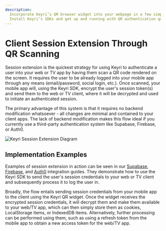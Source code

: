 ```yaml
---
description:
  Incorporate Keyri’s QR browser widget into your webpage in a few simple steps.
  Install Keyri’s SDKs and get up and running with QR authentication quickly.
---
```


# Client Session Extension Through QR Scanning

Session extension is the quickest strategy for using Keyri to authenticate a
user into your web or TV app by having them scan a QR code rendered on the
screen. It requires the user to be already logged into your mobile app through
any means (email/password, social login, etc.). Once scanned, your mobile app
will, using the Keyri SDK, encrypt the user's session token(s) and send them to
the web or TV client, where it will be decrypted and used to initiate an
authenticated session.

The primary advantage of this system is that it requires no backend modification
whatsoever - all changes are minimal and contained to your client apps. The lack
of backend modification makes this flow ideal if you currently use a third-party
authentication system like Supabase, Firebase, or Auth0.

![Keyri Session Extension Diagram](/sessionExtensionDiagram.png 'Keyri Session Extension Diagram')

## Implementation Examples

Examples of session extension in action can be seen in our
[Supabase](../integrations/supabase),
[Firebase](../integrations/firebase/firebase-client-session-extension), and
[Auth0](../integrations/auth0) integration guides. They demonstrate how to use
the Keyri SDK to send the user's session credentials to your web or TV client
and subsequently process it to log the user in.

Broadly, the flow entails sending session credentials from your mobile app to
the client using the Keyri QR widget. Once the widget receives the encrypted
session credentials, it will decrypt them and make them available to your web/TV
app, which can then simply store them as cookies, LocalStorage items, or
IndexedDB items. Alternatively, further processing can be performed using them,
such as using a refresh token from the mobile app to obtain a new access token
for the web/TV app.

